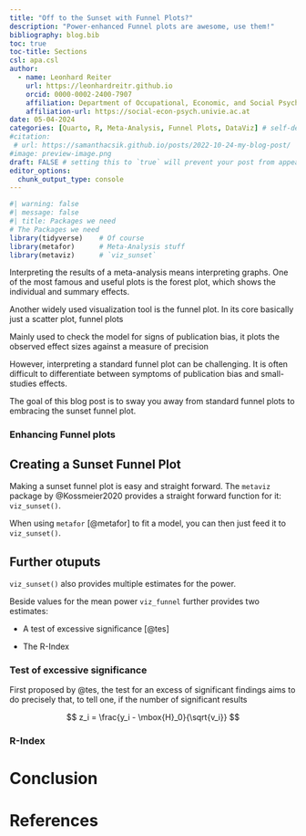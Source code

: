 ```yaml
---
title: "Off to the Sunset with Funnel Plots?"
description: "Power-enhanced Funnel plots are awesome, use them!"
bibliography: blog.bib
toc: true
toc-title: Sections
csl: apa.csl
author:
  - name: Leonhard Reiter
    url: https://leonhardreitr.github.io
    orcid: 0000-0002-2400-7907
    affiliation: Department of Occupational, Economic, and Social Psychology, Faculty of Psychology, University of Vienna
    affiliation-url: https://social-econ-psych.univie.ac.at
date: 05-04-2024
categories: [Quarto, R, Meta-Analysis, Funnel Plots, DataViz] # self-defined categories
#citation: 
 # url: https://samanthacsik.github.io/posts/2022-10-24-my-blog-post/ 
#image: preview-image.png
draft: FALSE # setting this to `true` will prevent your post from appearing on your listing page until you're ready!
editor_options: 
  chunk_output_type: console
---
```


```r
#| warning: false
#| message: false
#| title: Packages we need
# The Packages we need
library(tidyverse)    # Of course
library(metafor)      # Meta-Analysis stuff
library(metaviz)      # `viz_sunset`
```


Interpreting the results of a meta-analysis means interpreting graphs. One of the
most famous and useful plots is the forest plot, which shows the individual and summary effects.

Another widely used visualization tool is the funnel plot. In its core basically just a scatter plot, funnel plots 



Mainly used to check the model for signs of
publication bias, it plots the observed effect sizes against a measure of precision

However,  interpreting a standard funnel plot can be challenging.
It is often difficult to differentiate between symptoms of publication bias and
small-studies effects.

The goal of this blog post is to sway you away from standard funnel plots to embracing the sunset funnel plot.

### Enhancing Funnel plots



## Creating a Sunset Funnel Plot

Making a sunset funnel plot is easy and straight forward. The `metaviz` package by @Kossmeier2020 provides a straight forward function for it: `viz_sunset()`.

When using `metafor` [@metafor] to fit a model, you can then just feed it to `viz_sunset()`.


## Further otuputs

`viz_sunset()` also provides multiple estimates for the power.


Beside values for the mean power `viz_funnel` further provides two estimates:

- A test of excessive significance [@tes]

- The R-Index 

### Test of excessive significance

First proposed by @tes, the test for an excess of significant findings aims to do
precisely that, to tell one, if the number of significant results 

$$
z_i = \frac{y_i - \mbox{H}_0}{\sqrt{v_i}}
$$


### R-Index



# Conclusion 

# References